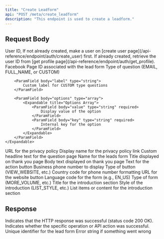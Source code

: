 ```yaml
---
title: "Create Leadform"
api: "POST /meta/create_leadform"
description: "This endpoint is used to create a leadform."
---
```


## Request Body

<ParamField body="userId" type="string" required>
	User ID, If not already created, make a user on [create user
	page](/api-reference/endpoint/auth/create_user) first. If already created,
	retrieve the user ID from [get profile
	page](/api-reference/endpoint/auth/get_profile).
</ParamField>

<ParamField body="fbPageId" type="string" required>
	Facebook Page ID associated with the lead form
</ParamField>

<ParamField body="leadFormQuestions" type="array" required>
	<Expandable title="Lead Form Questions Array">
		<ParamField body="type" type="string" required>
			Type of question (EMAIL, FULL_NAME, or CUSTOM)
		</ParamField>

    	<ParamField body="label" type="string">
    		Custom label for CUSTOM type questions
    	</ParamField>

    	<ParamField body="options" type="array">
    		<Expandable title="Options Array">
    			<ParamField body="value" type="string" required>
    				Display value of the option
    			</ParamField>
    			<ParamField body="key" type="string" required>
    				Internal key for the option
    			</ParamField>
    		</Expandable>
    	</ParamField>
    </Expandable>

</ParamField>

<ParamField body="privacyPolicyUrl" type="string" required>
	URL for the privacy policy
</ParamField>

<ParamField body="privacyPolicyName" type="string" required>
	Display name for the privacy policy link
</ParamField>

<ParamField body="questionPageCustomHeadline" type="string">
	Custom headline text for the question page
</ParamField>

<ParamField body="leadsFormName" type="string" required>
	Name for the leads form
</ParamField>

<ParamField body="thankYouPage" type="object" required>
	<Expandable title="Thank You Page Object">
		<ParamField body="title" type="string" required>
			Title displayed on thank you page
		</ParamField>
		<ParamField body="body" type="string" required>
			Body text displayed on thank you page
		</ParamField>
		<ParamField body="button_text" type="string" required>
			Text for the action button
		</ParamField>
		<ParamField body="business_phone_number" type="string">
			Business phone number to display
		</ParamField>
		<ParamField body="button_type" type="string" required>
			Type of button (VIEW_WEBSITE, etc.)
		</ParamField>
		<ParamField body="country_code" type="string" required>
			Country code for phone number formatting
		</ParamField>
		<ParamField body="website_url" type="string" required>
			URL for the website button
		</ParamField>
	</Expandable>
</ParamField>

<ParamField body="language" type="string" required>
	Language code for the form (e.g., EN_US)
</ParamField>

<ParamField body="form_type" type="string" required>
	Type of form (MORE_VOLUME, etc.)
</ParamField>

<ParamField body="intro" type="object">
	<Expandable title="Intro Object">
		<ParamField body="title" type="string" required>
			Title for the introduction section
		</ParamField>
		<ParamField body="style" type="string" required>
			Style of the introduction (LIST_STYLE, etc.)
		</ParamField>
		<ParamField body="content" type="array" required>
			<Expandable title="Content Array">
				List items or content for the introduction section
			</Expandable>
		</ParamField>
	</Expandable>
</ParamField>

## Response

<ResponseField name="success" type="boolean">
	Indicates that the HTTP response was successful (status code 200 OK).
</ResponseField>

<ResponseField name="results" type="object">
	<Expandable title="Results Object">
		<ResponseField name="success" type="boolean">
			Indicates whether the specific operation or API action was
			successful.
		</ResponseField>
		<ResponseField name="leadFormId" type="string">
			Unique identifier for the lead form
		</ResponseField>
		<ResponseField name="error" type="string">
			Error string if something went wrong
		</ResponseField>
	</Expandable>
</ResponseField>
